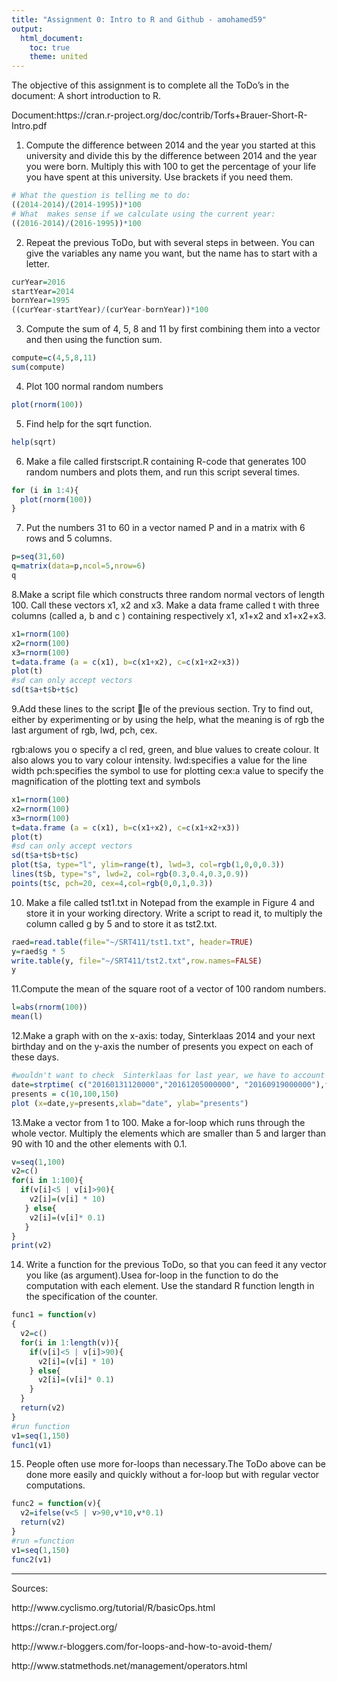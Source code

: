 ```yaml
---
title: "Assignment 0: Intro to R and Github - amohamed59"
output:
  html_document:
    toc: true
    theme: united
---
```

The objective of this assignment is to complete all the ToDo's in the document: A short introduction to R.

Document:https://cran.r-project.org/doc/contrib/Torfs+Brauer-Short-R-Intro.pdf

1. Compute the difference between 2014 and the year  you  started  at  this  university  and  divide this by the difference between 2014 and the year you  were  born.   Multiply  this with 100  to  get the  percentage  of  your  life  you  have  spent  at this university.  Use brackets if you need them.
```r
# What the question is telling me to do:
((2014-2014)/(2014-1995))*100
# What  makes sense if we calculate using the current year:
((2016-2014)/(2016-1995))*100
```

2. Repeat  the  previous  ToDo,  but  with  several steps  in  between.   You  can  give  the variables any name you want, but the name has to start with a letter.

```r
curYear=2016
startYear=2014
bornYear=1995
((curYear-startYear)/(curYear-bornYear))*100
```

3. Compute the sum of 4, 5, 8 and 11 by first combining  them  into  a  vector  and  then using  the function sum.

```r
compute=c(4,5,8,11)
sum(compute)
```

4. Plot 100 normal random numbers

```r
plot(rnorm(100))
```

5. Find help for the sqrt function.
```r
help(sqrt)
```

6. Make a file called firstscript.R containing R-code  that  generates  100  random  numbers and plots them, and run this script several times.

```r
for (i in 1:4){
  plot(rnorm(100))
}
```

7. Put  the  numbers  31  to  60  in  a  vector  named P and in a matrix with 6 rows and 5 columns.
```r
p=seq(31,60)
q=matrix(data=p,ncol=5,nrow=6)
q
```

8.Make  a  script  file  which  constructs  three  random  normal  vectors  of  length  100. Call  these vectors x1, x2 and x3. Make a data frame called t with three columns (called a, b and c ) containing  respectively x1, x1+x2 and x1+x2+x3.

```r
x1=rnorm(100)
x2=rnorm(100)
x3=rnorm(100)
t=data.frame (a = c(x1), b=c(x1+x2), c=c(x1+x2+x3))
plot(t)
#sd can only accept vectors
sd(t$a+t$b+t$c)
```

9.Add these lines to the script le of the previous section.  Try to find out, either by experimenting or by using the help, what the meaning is of rgb the last argument of rgb, lwd, pch, cex.

rgb:alows you o specify a cl red, green, and blue values to create colour. It also alows you to vary colour intensity.
lwd:specifies a value for the line width
pch:specifies the symbol to use for plotting
cex:a value to specify the magnification of the plotting text and symbols
```r
x1=rnorm(100)
x2=rnorm(100)
x3=rnorm(100)
t=data.frame (a = c(x1), b=c(x1+x2), c=c(x1+x2+x3))
plot(t)
#sd can only accept vectors
sd(t$a+t$b+t$c)
plot(t$a, type="l", ylim=range(t), lwd=3, col=rgb(1,0,0,0.3))
lines(t$b, type="s", lwd=2, col=rgb(0.3,0.4,0.3,0.9))
points(t$c, pch=20, cex=4,col=rgb(0,0,1,0.3))
```

10. Make  a  file  called tst1.txt in  Notepad  from the  example  in  Figure  4  and  store it in  your working directory.  Write a script to read it, to multiply the column called g by 5 and to store it as tst2.txt.

```r
raed=read.table(file="~/SRT411/tst1.txt", header=TRUE)
y=raed$g * 5
write.table(y, file="~/SRT411/tst2.txt",row.names=FALSE)
y
```

11.Compute the mean of the square root of a vector  of  100  random  numbers.

```r
l=abs(rnorm(100))
mean(l)
```

12.Make  a  graph  with  on  the  x-axis:  today,  Sinterklaas  2014  and  your  next birthday  and  on the y-axis the number of presents you expect on each of these days.

```r
#wouldn't want to check  Sinterklaas for last year, we have to account for future presents
date=strptime( c("20160131120000","20161205000000", "20160919000000"),format="%Y%m%d%H%M%S")
presents = c(10,100,150)
plot (x=date,y=presents,xlab="date", ylab="presents")
```

13.Make a vector from 1 to 100.  Make a for-loop which runs through the whole vector. Multiply the elements which are smaller than 5 and larger than 90 with 10 and the other elements with 0.1.

```r
v=seq(1,100)
v2=c()
for(i in 1:100){
  if(v[i]<5 | v[i]>90){
    v2[i]=(v[i] * 10)
   } else{
    v2[i]=(v[i]* 0.1)
   }
}
print(v2)
```

14. Write  a function  for  the  previous  ToDo, so that  you can feed  it  any vector you like (as  argument).Usea for-loop  in  the  function to do the computation  with  each  element. Use  the  standard  R  function length in the specification of the counter.

```r
func1 = function(v)
{
  v2=c()
  for(i in 1:length(v)){
    if(v[i]<5 | v[i]>90){
      v2[i]=(v[i] * 10)
    } else{
      v2[i]=(v[i]* 0.1)
    }
  }
  return(v2)
}
#run function
v1=seq(1,150)
func1(v1)
```

15. People  often  use  more  for-loops  than  necessary.The  ToDo  above  can  be done more easily and quickly without a for-loop but with regular vector computations.

```r
func2 = function(v){
  v2=ifelse(v<5 | v>90,v*10,v*0.1)
  return(v2)
}
#run =function
v1=seq(1,150)
func2(v1)
```

------------------------------------------------------------------------------------------------------------------
Sources:

http://www.cyclismo.org/tutorial/R/basicOps.html

https://cran.r-project.org/

http://www.r-bloggers.com/for-loops-and-how-to-avoid-them/

http://www.statmethods.net/management/operators.html
